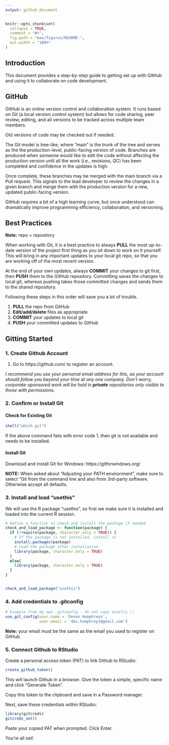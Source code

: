 ```yaml
---
output: github_document
---
```


<!-- README.md is generated from README.Rmd. Please edit that file -->

```r
knitr::opts_chunk$set(
  collapse = TRUE,
  comment = "#>",
  fig.path = "man/figures/README-",
  out.width = "100%"
)
```


## Introduction 

This document provides a step-by-step guide to getting set up with GitHub and using it
to collaborate on code development. 


## GitHub

GitHub is an online version control and collaboration system. It runs based on Git (a local
version control system) but allows for code sharing, peer review, editing, and all versions
to be tracked across multiple team members. 

Old versions of code may be checked out if needed. 

The Git model is tree-like, where "main" is the trunk of the tree and serves as the the production-level, public-facing version of code. Branches are produced when someone would like to edit the code without affecting the production version until all the work (i.e., revisions, QC) has 
been completed and confidence in the updates is high. 

Once complete, these branches may be merged with the main branch via a Pull request. This 
signals to the lead developer to review the changes in a given branch and merge them with the 
production version for a new, updated public-facing version. 

GitHub requires a bit of a high learning curve, but once understood can dramatically improve
programming efficiency, collaboration, and versioning. 

## Best Practices

**Note:** repo = repository

When working with Git, it is a best practice to always **PULL** the most up-to-date version of the project first thing as you sit down to work on it yourself. This will bring in any important updates to your local git repo, so that you are working off of the most recent version. 

At the end of your own updates, always **COMMIT** your changes to git first, then **PUSH** them to the GitHub repository. Committing saves the changes to local git, whereas pushing takes those committed changes and sends them to the shared repository.

Following these steps in this order will save you a lot of trouble. 

1. **PULL** the repo from GitHub
2. **Edit/add/delete** files as appropriate
3. **COMMIT** your updates to local git
4. **PUSH** your committed updates to GitHub


## Gitting Started

### 1. Create Github Account

1. Go to https://github.com/ to register an account.  

_I recommend you use your personal email address for this, as your account should follow you beyond your time at any one company. Don't worry, corporate-sponsored work will be held in **private** repositories only visible to those with permissions._  

### 2. Confirm or Install Git

#### Check for Existing Git

```r
shell("which git")
```
If the above command fails with error code 1, then git is not available and needs to be installed.

#### Install Git

Download and install Git for Windows: https://gitforwindows.org/

**NOTE:** When asked about “Adjusting your PATH environment”, make sure to select “Git from the command line and also from 3rd-party software. Otherwise accept all defaults.


### 3. Install and load "usethis"

We will use the R package "usethis", so first we make sure it is installed and loaded into the current R session.   

```r
# Define a function to check and install the package if needed
check_and_load_package <- function(package) {
  if (!require(package, character.only = TRUE)) {
    # If the package is not installed, install it
    install.packages(package)
    # Load the package after installation
    library(package, character.only = TRUE)
  }
  else{
    library(package, character.only = TRUE)
  }
}


check_and_load_package("usethis")
```

### 4. Add credentials to .gitconfig

```r
# Example from my own .gitconfig - do not copy exactly ;)
use_git_config(user.name = 'Devon Humphreys', 
               user.email = 'dev.humphreys@gmail.com')
```

**Note:** your email must be the same as the email you used to register on GitHub.



### 5. Connect Github to RStudio 

Create a personal access token (PAT) to link Github to RStudio:

```r
create_github_token()
```

This will launch Github in a browser. Give the token a simple, specific name and click "Generate Token". 

Copy this token to the clipboard and save in a Password manager.

Next, save these credentials within RStudio: 

```r
library(gitcreds)
gitcreds_set()
```

Paste your copied PAT when prompted. Click Enter.

You're all set!
